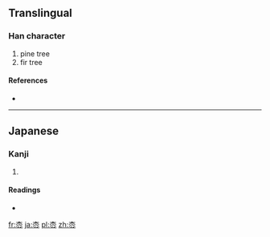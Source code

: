 {{also|松}}
==Translingual==

===Han character===
{{Han char|rn=75|rad=木|as=04|sn=8|four=|canj=木金戈 (DCI), X木金戈 (XDCI)}}

# pine tree
# fir tree

====References====
* {{Han ref|kx=0517.011|hdz=21173.071|uh=67A9|ud=26537}}

----

==Japanese==

===Kanji===
{{ja-kanji|grade=|rs=木04}}

# {{defn|lang=ja|sort=木04}}

====Readings====
* {{ja-readings|on=[[しょう]] (shō)|kun=[[まつ]] (matsu)}}

[[fr:枩]]
[[ja:枩]]
[[pl:枩]]
[[zh:枩]]